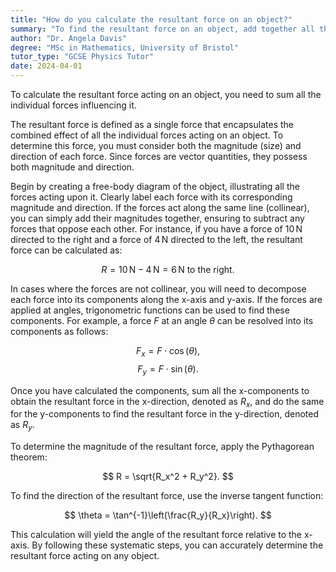 ```yaml
---
title: "How do you calculate the resultant force on an object?"
summary: "To find the resultant force on an object, add together all the individual forces that are acting on it."
author: "Dr. Angela Davis"
degree: "MSc in Mathematics, University of Bristol"
tutor_type: "GCSE Physics Tutor"
date: 2024-04-01
---
```


To calculate the resultant force acting on an object, you need to sum all the individual forces influencing it.

The resultant force is defined as a single force that encapsulates the combined effect of all the individual forces acting on an object. To determine this force, you must consider both the magnitude (size) and direction of each force. Since forces are vector quantities, they possess both magnitude and direction.

Begin by creating a free-body diagram of the object, illustrating all the forces acting upon it. Clearly label each force with its corresponding magnitude and direction. If the forces act along the same line (collinear), you can simply add their magnitudes together, ensuring to subtract any forces that oppose each other. For instance, if you have a force of $10 \, \text{N}$ directed to the right and a force of $4 \, \text{N}$ directed to the left, the resultant force can be calculated as:

$$
R = 10 \, \text{N} - 4 \, \text{N} = 6 \, \text{N} \text{ to the right}.
$$

In cases where the forces are not collinear, you will need to decompose each force into its components along the x-axis and y-axis. If the forces are applied at angles, trigonometric functions can be used to find these components. For example, a force $F$ at an angle $\theta$ can be resolved into its components as follows:

$$
F_x = F \cdot \cos(\theta),
$$
$$
F_y = F \cdot \sin(\theta).
$$

Once you have calculated the components, sum all the x-components to obtain the resultant force in the x-direction, denoted as $R_x$, and do the same for the y-components to find the resultant force in the y-direction, denoted as $R_y$.

To determine the magnitude of the resultant force, apply the Pythagorean theorem:

$$
R = \sqrt{R_x^2 + R_y^2}.
$$

To find the direction of the resultant force, use the inverse tangent function:

$$
\theta = \tan^{-1}\left(\frac{R_y}{R_x}\right).
$$

This calculation will yield the angle of the resultant force relative to the x-axis. By following these systematic steps, you can accurately determine the resultant force acting on any object.
    